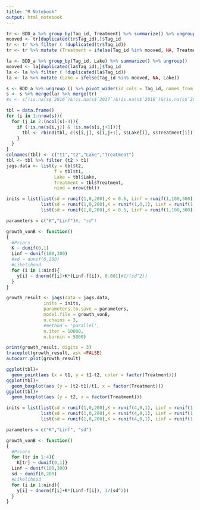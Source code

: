 ```yaml
---
title: "R Notebook"
output: html_notebook
---
```

```r
tr <- BDD_a %>% group_by(Tag_id, Treatment) %>% summarize() %>% ungroup()
mooved <- tr[duplicated(tr$Tag_id),]$Tag_id
tr <- tr %>% filter ( !duplicated(tr$Tag_id))
tr <- tr %>% mutate (Treatment = ifelse(Tag_id %in% mooved, NA, Treatment))
```

```r
la <- BDD_a %>% group_by(Tag_id, Lake) %>% summarize() %>% ungroup()
mooved <- la[duplicated(la$Tag_id),]$Tag_id
la <- la %>% filter ( !duplicated(la$Tag_id))
la <- la %>% mutate (Lake = ifelse(Tag_id %in% mooved, NA, Lake))
```

```r
s <- BDD_a %>% ungroup () %>% pivot_wider(id_cols = Tag_id, names_from = Year, values_from = Weight)
s <- s %>% merge(la) %>% merge(tr)
#s <- s[!is.na(s$`2016`)&!is.na(s$`2017`)&!is.na(s$`2018`)&!is.na(s$`2019`)&!is.na(s$`2020`)&!is.na(s$`2021`),]

tbl = data.frame()
for (i in 1:nrow(s)){
  for (j in 2:(ncol(s)-4)){
    if (!is.na(s[i,j]) & !is.na(s[i,j+1])){
      tbl <- rbind(tbl, c(s[i,j], s[i,j+1], s$Lake[i], s$Treatment[i]))
    }
  }
}
colnames(tbl) <- c("t1","t2","Lake","Treatment")
tbl <- tbl %>% filter (t2 > t1)
jags.data <- list(y = tbl$t2,
                  f = tbl$t1,
                  Lake = tbl$Lake,
                  Treatment = tbl$Treatment,
                  nind = nrow(tbl))
```

```r
inits = list(list(sd = runif(1,0,200),K = 0.6, Linf = runif(1,100,300)),
             list(sd = runif(1,0,200),K = runif(1,0,1), Linf = runif(1,100,300)),
             list(sd = runif(1,0,200),K = 0.5, Linf = runif(1,100,300))) #sd = runif(1,0,200), 

parameters = c("K","Linf")#, "sd")

growth_vonB <- function()
{
  #Priors
  K ~ dunif(0,1)
  Linf ~ dunif(100,300)
  #sd ~ dunif(0,200)
  #Likelihood
  for (i in 1:nind){
    y[i] ~ dnorm(f[i]+K*(Linf-f[i]), 0.001)#1/(sd^2))
  }
}
```



```r
growth_result <- jags(data = jags.data,
              inits = inits,
              parameters.to.save = parameters,
              model.file = growth_vonB,
              n.chains = 3,
              #method = 'parallel',
              n.iter = 10000,
              n.burnin = 5000)

print(growth_result, digits = 3)
traceplot(growth_result, ask =FALSE)
autocorr.plot(growth_result)
```

```r
ggplot(tbl)+
  geom_point(aes (x = t1, y = t1-t2, color = factor(Treatment)))
ggplot(tbl)+
  geom_boxplot(aes (y = (t2-t1)/t1, x = factor(Treatment)))
ggplot(tbl)+
  geom_boxplot(aes (y = t2, x = factor(Treatment)))
```

```r
inits = list(list(sd = runif(1,0,200),K = runif(4,0,1), Linf = runif(1,100,300)),
             list(sd = runif(1,0,200),K = runif(4,0,1), Linf = runif(1,100,300)),
             list(sd = runif(1,0,200),K = runif(4,0,1), Linf = runif(1,100,300))) #sd = runif(1,0,200), 

parameters = c("K","Linf", "sd")

growth_vonB <- function()
{
  #Priors
  for (tr in 1:4){
    K[tr] ~ dunif(0,1)}
  Linf ~ dunif(100,300)
  sd ~ dunif(0,200)
  #Likelihood
  for (i in 1:nind){
    y[i] ~ dnorm(f[i]+K*(Linf-f[i]), 1/(sd^2))
  }
}
```


